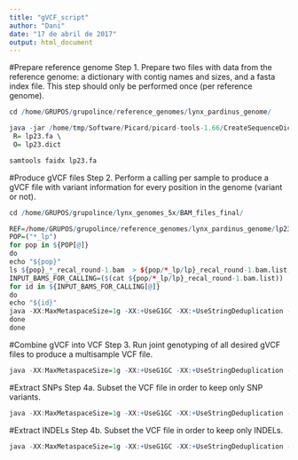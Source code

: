 ```yaml
---
title: "gVCF_script"
author: "Dani"
date: "17 de abril de 2017"
output: html_document
---
```


#Prepare reference genome
Step 1. Prepare two files with data from the reference genome: a dictionary with contig names and sizes, and a fasta index file. This step should only be performed once (per reference genome).

```r

cd /home/GRUPOS/grupolince/reference_genomes/lynx_pardinus_genome/

java -jar /home/tmp/Software/Picard/picard-tools-1.66/CreateSequenceDictionary.jar \
 R= lp23.fa \
 O= lp23.dict

samtools faidx lp23.fa
```

#Produce gVCF files
Step 2. Perform a calling per sample to produce a gVCF file with variant information for every position in the genome (variant or not).

```r

cd /home/GRUPOS/grupolince/lynx_genomes_5x/BAM_files_final/

REF=/home/GRUPOS/grupolince/reference_genomes/lynx_pardinus_genome/lp23.fa
POP=("*_lp")
for pop in ${POP[@]}
do
echo "${pop}"
ls ${pop}_*_recal_round-1.bam  > ${pop/*_lp/lp}_recal_round-1.bam.list;
INPUT_BAMS_FOR_CALLING=($(cat ${pop/*_lp/lp}_recal_round-1.bam.list)) 
for id in ${INPUT_BAMS_FOR_CALLING[@]}
do
echo "${id}"
java -XX:MaxMetaspaceSize=1g -XX:+UseG1GC -XX:+UseStringDeduplication -Xms64g -Xmx64g -jar /opt/GATK-3.7/GenomeAnalysisTK.jar -T HaplotypeCaller -nct 8 -R $REF -I ${id} --emitRefConfidence GVCF -o ${id/.bam/.g.vcf.gz}
done
done
```

#Combine gVCF into VCF
Step 3. Run joint genotyping of all desired gVCF files to produce a multisample VCF file.

```r

java -XX:MaxMetaspaceSize=1g -XX:+UseG1GC -XX:+UseStringDeduplication -Xms64g -Xmx64g -jar /opt/GATK-3.7/GenomeAnalysisTK.jar -T GenotypeGVCFs -nct 8 -R /home/GRUPOS/grupolince/reference_genomes/lynx_pardinus_genome/lp23.fa $(for var in *.g.vcf.gz; do echo -V ${var}" ";done) -o lp_all_pop_recal_round-1.vcf

```

#Extract SNPs
Step 4a. Subset the VCF file in order to keep only SNP variants.

```r

java -XX:MaxMetaspaceSize=1g -XX:+UseG1GC -XX:+UseStringDeduplication -Xms64g -Xmx64g -jar /opt/GATK-3.7/GenomeAnalysisTK.jar -T SelectVariants --selectType SNP -nct 8 -R /home/GRUPOS/grupolince/reference_genomes/lynx_pardinus_genome/lp23.fa -V lp_all_pop_recal_round-1.vcf -o lp_all_pop_recal_round-1_SNPs.vcf

```

#Extract INDELs
Step 4b. Subset the VCF file in order to keep only INDELs.

```r

java -XX:MaxMetaspaceSize=1g -XX:+UseG1GC -XX:+UseStringDeduplication -Xms64g -Xmx64g -jar /opt/GATK-3.7/GenomeAnalysisTK.jar -T SelectVariants --selectType INDEL -nct 8 -R /home/GRUPOS/grupolince/reference_genomes/lynx_pardinus_genome/lp23.fa -V lp_all_pop_recal_round-1.vcf -o lp_all_pop_recal_round-1_indels.vcf

```